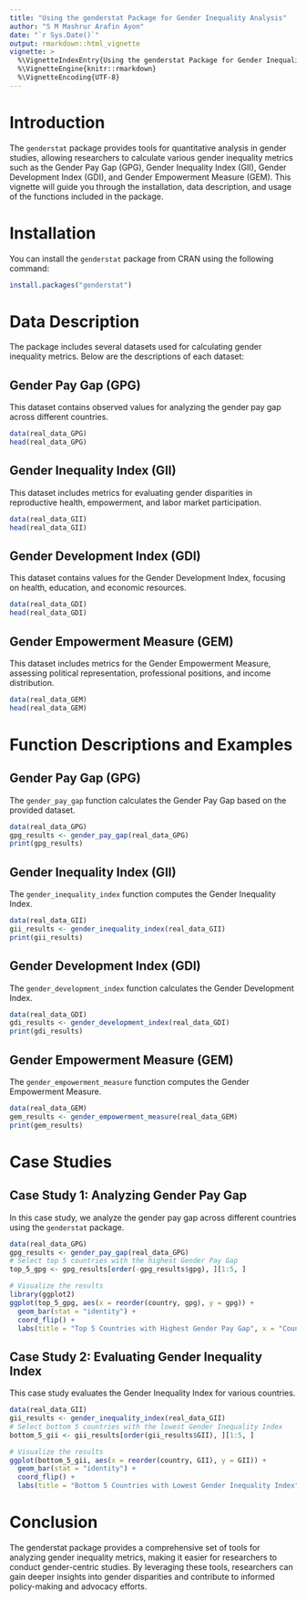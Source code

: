 ```yaml
---
title: "Using the genderstat Package for Gender Inequality Analysis"
author: "S M Mashrur Arafin Ayon"
date: "`r Sys.Date()`"
output: rmarkdown::html_vignette
vignette: >
  %\VignetteIndexEntry{Using the genderstat Package for Gender Inequality Analysis}
  %\VignetteEngine{knitr::rmarkdown}
  %\VignetteEncoding{UTF-8}
---
```


# Introduction

The `genderstat` package provides tools for quantitative analysis in gender studies, allowing researchers to calculate various gender inequality metrics such as the Gender Pay Gap (GPG), Gender Inequality Index (GII), Gender Development Index (GDI), and Gender Empowerment Measure (GEM). This vignette will guide you through the installation, data description, and usage of the functions included in the package.

# Installation

You can install the `genderstat` package from CRAN using the following command:

```r
install.packages("genderstat")
```
# Data Description
The package includes several datasets used for calculating gender inequality metrics. Below are the descriptions of each dataset:

## Gender Pay Gap (GPG)
This dataset contains observed values for analyzing the gender pay gap across different countries.

```r
data(real_data_GPG)
head(real_data_GPG)
```
## Gender Inequality Index (GII)
This dataset includes metrics for evaluating gender disparities in reproductive health, empowerment, and labor market participation.

```r
data(real_data_GII)
head(real_data_GII)
```

## Gender Development Index (GDI)
This dataset contains values for the Gender Development Index, focusing on health, education, and economic resources.

```r
data(real_data_GDI)
head(real_data_GDI)
```

## Gender Empowerment Measure (GEM)
This dataset includes metrics for the Gender Empowerment Measure, assessing political representation, professional positions, and income distribution.

```r
data(real_data_GEM)
head(real_data_GEM)
```

# Function Descriptions and Examples
## Gender Pay Gap (GPG)

The `gender_pay_gap` function calculates the Gender Pay Gap based on the provided dataset.

```r
data(real_data_GPG)
gpg_results <- gender_pay_gap(real_data_GPG)
print(gpg_results)
```

## Gender Inequality Index (GII)
The `gender_inequality_index` function computes the Gender Inequality Index.

```r
data(real_data_GII)
gii_results <- gender_inequality_index(real_data_GII)
print(gii_results)
```

## Gender Development Index (GDI)
The `gender_development_index` function calculates the Gender Development Index.

```r
data(real_data_GDI)
gdi_results <- gender_development_index(real_data_GDI)
print(gdi_results)
```

## Gender Empowerment Measure (GEM)
The `gender_empowerment_measure` function computes the Gender Empowerment Measure.

```r
data(real_data_GEM)
gem_results <- gender_empowerment_measure(real_data_GEM)
print(gem_results)
```

# Case Studies
## Case Study 1: Analyzing Gender Pay Gap
In this case study, we analyze the gender pay gap across different countries using the `genderstat` package.

```r
data(real_data_GPG)
gpg_results <- gender_pay_gap(real_data_GPG)
# Select top 5 countries with the highest Gender Pay Gap
top_5_gpg <- gpg_results[order(-gpg_results$gpg), ][1:5, ]

# Visualize the results
library(ggplot2)
ggplot(top_5_gpg, aes(x = reorder(country, gpg), y = gpg)) +
  geom_bar(stat = "identity") +
  coord_flip() +
  labs(title = "Top 5 Countries with Highest Gender Pay Gap", x = "Country", y = "GPG (%)")
```

## Case Study 2: Evaluating Gender Inequality Index
This case study evaluates the Gender Inequality Index for various countries.

```r
data(real_data_GII)
gii_results <- gender_inequality_index(real_data_GII)
# Select bottom 5 countries with the lowest Gender Inequality Index
bottom_5_gii <- gii_results[order(gii_results$GII), ][1:5, ]

# Visualize the results
ggplot(bottom_5_gii, aes(x = reorder(country, GII), y = GII)) +
  geom_bar(stat = "identity") +
  coord_flip() +
  labs(title = "Bottom 5 Countries with Lowest Gender Inequality Index", x = "Country", y = "GII")

```

# Conclusion
The genderstat package provides a comprehensive set of tools for analyzing gender inequality metrics, making it easier for researchers to conduct gender-centric studies. By leveraging these tools, researchers can gain deeper insights into gender disparities and contribute to informed policy-making and advocacy efforts.




